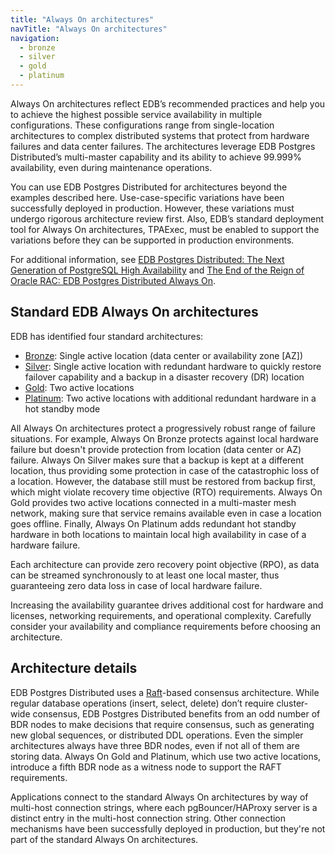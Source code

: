 ```yaml
---
title: "Always On architectures"
navTitle: "Always On architectures"
navigation:
  - bronze
  - silver
  - gold
  - platinum
---
```


Always On architectures reflect EDB’s recommended practices and help you to achieve the highest possible service availability in multiple configurations. These configurations range from single-location architectures to complex distributed systems that protect from hardware failures and data center failures. The architectures leverage EDB Postgres Distributed’s multi-master capability and its ability to achieve 99.999% availability, even during maintenance operations.

You can use EDB Postgres Distributed for architectures beyond the examples described here. Use-case-specific variations have been successfully deployed in production. However, these variations must undergo rigorous architecture review first. Also, EDB’s standard deployment tool for Always On architectures, TPAExec, must be enabled to support the variations before they can be supported in production environments.

For additional information, see [EDB Postgres Distributed: The Next Generation of PostgreSQL High Availability](https://info.enterprisedb.com/WhitePaperPostgres-BDRTheNextGenerationofPostgreSQLHighAvailability.html?_ga=2.95771928.561267847.1631518032-2107066053.1628865149) and [The End of the Reign of Oracle RAC: EDB Postgres Distributed Always On](https://info.enterprisedb.com/White_Paper_The_End_of_the_Reign_of_OracleRAC_Postgres-BDR_Always_On.html?_ga=2.95771928.561267847.1631518032-2107066053.1628865149).

## Standard EDB Always On architectures

EDB has identified four standard architectures:

-  [Bronze](bronze): Single active location (data center or availability zone \[AZ\])
-  [Silver](silver): Single active location with redundant hardware to quickly restore failover capability and a backup in a disaster recovery (DR) location
-  [Gold](gold): Two active locations
-  [Platinum](platinum): Two active locations with additional redundant hardware in a hot standby mode

All Always On architectures protect a progressively robust range of failure situations. For example, Always On Bronze protects against local hardware failure but doesn't provide protection from location (data center or AZ) failure. Always On Silver makes sure that a backup is kept at a different location, thus providing some protection in case of the catastrophic loss of a location. However, the database still must be restored from backup first, which might violate recovery time objective (RTO) requirements. Always On Gold provides two active locations connected in a multi-master mesh network, making sure that service remains available even in case a location goes offline. Finally, Always On Platinum adds redundant hot standby hardware in both locations to maintain local high availability in case of a hardware failure.

Each architecture can provide zero recovery point objective (RPO), as data can be streamed synchronously to at least one local master, thus guaranteeing zero data loss in case of local hardware failure.

Increasing the availability guarantee drives additional cost for hardware and licenses, networking requirements, and operational complexity. Carefully consider your availability and compliance requirements before choosing an architecture.

## Architecture details

EDB Postgres Distributed uses a [Raft](https://raft.github.io)-based consensus architecture. While regular database operations (insert, select, delete) don’t require cluster-wide consensus, EDB Postgres Distributed benefits from an odd number of BDR nodes to make decisions that require consensus, such as generating new global sequences, or distributed DDL operations. Even the simpler architectures always have three BDR nodes, even if not all of them are storing data. Always On Gold and Platinum, which use two active locations, introduce a fifth BDR node as a witness node to support the RAFT requirements.

Applications connect to the standard Always On architectures by way of multi-host connection strings, where each pgBouncer/HAProxy server is a distinct entry in the multi-host connection string. Other connection mechanisms have been successfully deployed in production, but they're not part of the standard Always On architectures.












